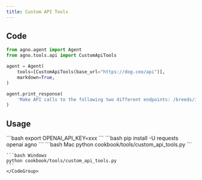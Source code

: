 ```yaml
---
title: Custom API Tools
---
```


## Code

```python cookbook/tools/custom_api_tools.py
from agno.agent import Agent
from agno.tools.api import CustomApiTools

agent = Agent(
    tools=[CustomApiTools(base_url="https://dog.ceo/api")],
    markdown=True,
)

agent.print_response(
    'Make API calls to the following two different endpoints: /breeds/image/random and /breeds/list/all to get a random dog image and list of dog breeds respectively. Use GET method for both calls.'
)
```

## Usage

<Steps>
  <Snippet file="create-venv-step.mdx" />

  <Step title="Set your API key">
    ```bash
    export OPENAI_API_KEY=xxx
    ```
  </Step>

  <Step title="Install libraries">
    ```bash
    pip install -U requests openai agno
    ```
  </Step>

  <Step title="Run Agent">
    <CodeGroup>
    ```bash Mac
    python cookbook/tools/custom_api_tools.py
    ```

    ```bash Windows
    python cookbook/tools/custom_api_tools.py
    ```
    </CodeGroup>
  </Step>
</Steps>
